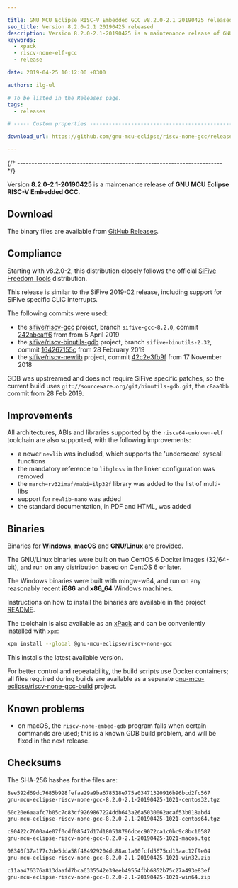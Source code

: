 ```yaml
---

title: GNU MCU Eclipse RISC-V Embedded GCC v8.2.0-2.1 20190425 released
seo_title: Version 8.2.0-2.1 20190425 released
description: Version 8.2.0-2.1-20190425 is a maintenance release of GNU MCU Eclipse RISC-V Embedded GCC.
keywords:
  - xpack
  - riscv-none-elf-gcc
  - release

date: 2019-04-25 10:12:00 +0300

authors: ilg-ul

# To be listed in the Releases page.
tags:
  - releases

# ----- Custom properties -----------------------------------------------------

download_url: https://github.com/gnu-mcu-eclipse/riscv-none-gcc/releases/tag/v8.2.0-2.1-20190425/

---
```



{/* ------------------------------------------------------------------------ */}

Version **8.2.0-2.1-20190425** is a maintenance release of **GNU MCU Eclipse RISC-V Embedded GCC**.

<!-- truncate -->

<PageMetadata title={frontMatter.seo_title} />

## Download

The binary files are available from <a href={frontMatter.download_url}>GitHub Releases</a>.

## Compliance

Starting with v8.2.0-2, this distribution closely follows the official
[SiFive](https://www.sifive.com)
[Freedom Tools](https://github.com/sifive/freedom-tools) distribution.

This release is similar to the SiFive 2019-02 release, including support for
SiFive specific CLIC interrupts.

The following commits were used:

- the [sifive/riscv-gcc](https://github.com/sifive/riscv-gcc) project,
branch `sifive-gcc-8.2.0`, commit
[242abcaff6](https://github.com/sifive/riscv-gcc/tree/242abcaff697d0a1ea12dccc975465e1bfeb8331)
from from 5 April 2019
- the [sifive/riscv-binutils-gdb](https://github.com/sifive/riscv-binutils-gdb)
project, branch `sifive-binutils-2.32`, commit
[164267155c](https://github.com/sifive/riscv-binutils-gdb/tree/164267155c96f91472a539ca78ac919993bc5b4e)
from 28 February 2019
- the [sifive/riscv-newlib](https://github.com/sifive/riscv-newlib) project,
commit [42c2e3fb9f](https://github.com/sifive/riscv-newlib/tree/42c2e3fb9f557d59b76d1a64bb6fb32707ff4530)
from 17 November 2018

GDB was upstreamed and does not require SiFive specific patches,
so the current build uses
`git://sourceware.org/git/binutils-gdb.git`, the `c8aa0bb` commit from
28 Feb 2019.

## Improvements

All architectures, ABIs and libraries supported by the `riscv64-unknown-elf`
toolchain are also supported, with the following improvements:

* a newer `newlib` was included, which supports the 'underscore' syscall functions
* the mandatory reference to `libgloss` in the linker configuration was removed
* the `march=rv32imaf/mabi=ilp32f` library was added to the list of multi-libs
* support for `newlib-nano` was added
* the standard documentation, in PDF and HTML, was added

## Binaries

Binaries for **Windows**, **macOS** and **GNU/Linux** are provided.

The GNU/Linux binaries were built on two CentOS 6 Docker images (32/64-bit),
and run on any distribution based on CentOS 6 or later.

The Windows binaries were built with mingw-w64, and run on any reasonably
recent **i686** and **x86_64** Windows machines.

Instructions on how to install the binaries are available in the project [README](https://github.com/xpack-dev-tools/riscv-none-embed-gcc-xpack).

The toolchain is also available as an
[xPack](https://www.npmjs.com/package/@gnu-mcu-eclipse/riscv-none-gcc)
and can be conveniently installed with
[`xpm`](https://www.npmjs.com/package/xpm):

```sh
xpm install --global @gnu-mcu-eclipse/riscv-none-gcc
```

This installs the latest available version.

For better control and repeatability, the build scripts use Docker
containers; all files required during builds are available as a separate
[gnu-mcu-eclipse/riscv-none-gcc-build](https://github.com/gnu-mcu-eclipse/riscv-none-gcc-build)
project.

## Known problems

* on macOS, the `riscv-none-embed-gdb` program fails when certain
  commands are used; this is a known GDB build problem, and will
  be fixed in the next release.

## Checksums

The SHA-256 hashes for the files are:

```txt
8ee592d69dc7685b928fefaa29a9ba678518e775a03471320916b96bcd2fc567
gnu-mcu-eclipse-riscv-none-gcc-8.2.0-2.1-20190425-1021-centos32.tgz

60c20e6aaafc7b05c7c83cf9269867224ddb643a26a5030062acaf53b018abd4
gnu-mcu-eclipse-riscv-none-gcc-8.2.0-2.1-20190425-1021-centos64.tgz

c90422c7600a4e07f0cdf08547d17d180518796dcec9072ca1c0bc9c8bc10587
gnu-mcu-eclipse-riscv-none-gcc-8.2.0-2.1-20190425-1021-macos.tgz

08340f37a177c2de5dda58f484929204dc88ac1a00fcfd5675cd13aac12f9e04
gnu-mcu-eclipse-riscv-none-gcc-8.2.0-2.1-20190425-1021-win32.zip

c11aa476376a813daafd7bca6335542e39eeb49554fbb6852b75c27a493e83ef
gnu-mcu-eclipse-riscv-none-gcc-8.2.0-2.1-20190425-1021-win64.zip
```
